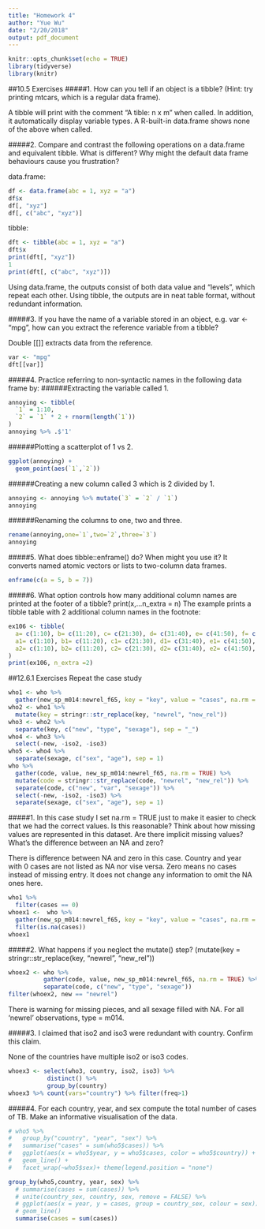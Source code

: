 ```yaml
---
title: "Homework 4"
author: "Yue Wu"
date: "2/20/2018"
output: pdf_document
---
```


```r
knitr::opts_chunk$set(echo = TRUE)
library(tidyverse)
library(knitr)
```

##10.5 Exercises
#####1. How can you tell if an object is a tibble? (Hint: try printing mtcars, which is a regular data frame).

A tibble will print with the comment "A tible: n x m" when called. In addition, it automatically display variable types. A R-built-in data.frame shows none of the above when called.

#####2. Compare and contrast the following operations on a data.frame and equivalent tibble. What is different? Why might the default data frame behaviours cause you frustration?

data.frame:
```r
df <- data.frame(abc = 1, xyz = "a")
df$x
df[, "xyz"]
df[, c("abc", "xyz")]
```

tibble:
```r
dft <- tibble(abc = 1, xyz = "a")
dft$x
print(dft[, "xyz"])
1
print(dft[, c("abc", "xyz")])
```

Using data.frame, the outputs consist of both data value and "levels", which repeat each other. 
Using tibble, the outputs are in neat table format, without redundant information.

#####3. If you have the name of a variable stored in an object, e.g. var <- "mpg", how can you extract the reference variable from a tibble?

Double [[]] extracts data from the reference.
```r
var <- "mpg"
dft[[var]]
```

#####4. Practice referring to non-syntactic names in the following data frame by:
######Extracting the variable called 1.
```r
annoying <- tibble(
  `1` = 1:10,
  `2` = `1` * 2 + rnorm(length(`1`))
)
annoying %>% .$'1'
```

######Plotting a scatterplot of 1 vs 2.
```r
ggplot(annoying) + 
  geom_point(aes(`1`,`2`))
```

######Creating a new column called 3 which is 2 divided by 1.
```r
annoying <- annoying %>% mutate(`3` = `2` / `1`)
annoying
```

######Renaming the columns to one, two and three.
```r
rename(annoying,one=`1`,two=`2`,three=`3`)
annoying
```

#####5. What does tibble::enframe() do? When might you use it?
It converts named atomic vectors or lists to two-column data frames.
```r
enframe(c(a = 5, b = 7))
```

#####6. What option controls how many additional column names are printed at the footer of a tibble?
print(x,...n_extra = n)
The example prints a tibble table with 2 additional column names in the footnote: 
```r
ex106 <- tibble(
  a= c(1:10), b= c(11:20), c= c(21:30), d= c(31:40), e= c(41:50), f= c(51:60), g= c(61:70), h= c(71:80), i= c(81:90),
  a1= c(1:10), b1= c(11:20), c1= c(21:30), d1= c(31:40), e1= c(41:50), f1= c(51:60), g1= c(61:70), h1= c(71:80), i1= c(81:90),
  a2= c(1:10), b2= c(11:20), c2= c(21:30), d2= c(31:40), e2= c(41:50), f2= c(51:60), g2= c(61:70), h2= c(71:80), i2= c(81:90)
)
print(ex106, n_extra =2)
```

##12.6.1 Exercises
Repeat the case study
```r
who1 <- who %>% 
  gather(new_sp_m014:newrel_f65, key = "key", value = "cases", na.rm = TRUE)
who2 <- who1 %>% 
  mutate(key = stringr::str_replace(key, "newrel", "new_rel"))
who3 <- who2 %>% 
  separate(key, c("new", "type", "sexage"), sep = "_")
who4 <- who3 %>% 
  select(-new, -iso2, -iso3)
who5 <- who4 %>% 
  separate(sexage, c("sex", "age"), sep = 1)
who %>%
  gather(code, value, new_sp_m014:newrel_f65, na.rm = TRUE) %>% 
  mutate(code = stringr::str_replace(code, "newrel", "new_rel")) %>%
  separate(code, c("new", "var", "sexage")) %>% 
  select(-new, -iso2, -iso3) %>% 
  separate(sexage, c("sex", "age"), sep = 1)

```

#####1. In this case study I set na.rm = TRUE just to make it easier to check that we had the correct values. Is this reasonable? Think about how missing values are represented in this dataset. Are there implicit missing values? What’s the difference between an NA and zero?

There is difference between NA and zero in this case. Country and year with 0 cases are not listed as NA nor vise versa. Zero means no cases instead of missing entry. It does not change any information to omit the NA ones here.
```r
who1 %>%
  filter(cases == 0)
whoex1 <-  who %>% 
  gather(new_sp_m014:newrel_f65, key = "key", value = "cases", na.rm = F) %>%
  filter(is.na(cases))
whoex1

```

#####2. What happens if you neglect the mutate() step? (mutate(key = stringr::str_replace(key, "newrel", "new_rel")) 

```r
whoex2 <- who %>%
          gather(code, value, new_sp_m014:newrel_f65, na.rm = TRUE) %>% 
          separate(code, c("new", "type", "sexage"))
filter(whoex2, new == "newrel") 
```

There is warning for missing pieces, and all sexage filled with NA. For all 'newrel' observations, type = m014. 

#####3. I claimed that iso2 and iso3 were redundant with country. Confirm this claim.

None of the countries have multiple iso2 or iso3 codes. 
```r
whoex3 <- select(who3, country, iso2, iso3) %>%
           distinct() %>%
           group_by(country)
whoex3 %>% count(vars="country") %>% filter(freq>1)

```


#####4. For each country, year, and sex compute the total number of cases of TB. Make an informative visualisation of the data.
```r
# who5 %>%
#   group_by("country", "year", "sex") %>%
#   summarise("cases" = sum(who5$cases)) %>%
#   ggplot(aes(x = who5$year, y = who5$cases, color = who5$country)) +
#   geom_line() +
#   facet_wrap(~who5$sex)+ theme(legend.position = "none")

group_by(who5,country, year, sex) %>%
  # summarise(cases = sum(cases)) %>%
  # unite(country_sex, country, sex, remove = FALSE) %>%
  # ggplot(aes(x = year, y = cases, group = country_sex, colour = sex)) +
  # geom_line()
  summarise(cases = sum(cases))

```
